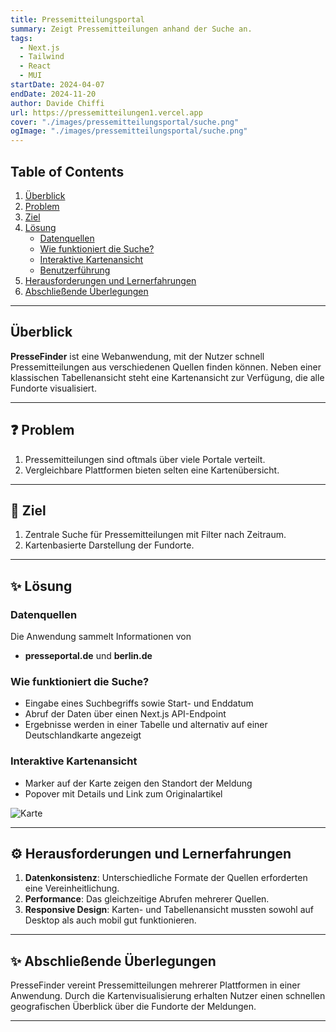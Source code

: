 ```yaml
---
title: Pressemitteilungsportal
summary: Zeigt Pressemitteilungen anhand der Suche an.
tags:
  - Next.js
  - Tailwind
  - React
  - MUI
startDate: 2024-04-07
endDate: 2024-11-20
author: Davide Chiffi
url: https://pressemitteilungen1.vercel.app
cover: "./images/pressemitteilungsportal/suche.png"
ogImage: "./images/pressemitteilungsportal/suche.png"
---
```


## Table of Contents

1. [Überblick](#overview)
2. [Problem](#problem)
3. [Ziel](#goal)
4. [Lösung](#solution)
   - [Datenquellen](#datenquellen)
   - [Wie funktioniert die Suche?](#wie-funktioniert-die-suche)
   - [Interaktive Kartenansicht](#interaktive-kartenansicht)
   - [Benutzerführung](#benutzerfuehrung)
5. [Herausforderungen und Lernerfahrungen](#challenges-and-learnings)
6. [Abschließende Überlegungen](#final-thoughts)

---

## Überblick

**PresseFinder** ist eine Webanwendung, mit der Nutzer schnell Pressemitteilungen aus verschiedenen Quellen finden können. Neben einer klassischen Tabellenansicht steht eine Kartenansicht zur Verfügung, die alle Fundorte visualisiert.

---

## ❓ Problem

1. Pressemitteilungen sind oftmals über viele Portale verteilt.
2. Vergleichbare Plattformen bieten selten eine Kartenübersicht.

---

## 🎯 Ziel

1. Zentrale Suche für Pressemitteilungen mit Filter nach Zeitraum.
2. Kartenbasierte Darstellung der Fundorte.

---

## ✨ Lösung

### Datenquellen

Die Anwendung sammelt Informationen von

- **presseportal.de** und **berlin.de**

### Wie funktioniert die Suche?

- Eingabe eines Suchbegriffs sowie Start- und Enddatum
- Abruf der Daten über einen Next.js API-Endpoint
- Ergebnisse werden in einer Tabelle und alternativ auf einer Deutschlandkarte angezeigt

### Interaktive Kartenansicht

- Marker auf der Karte zeigen den Standort der Meldung
- Popover mit Details und Link zum Originalartikel

![Karte](./images/pressemitteilungsportal/karte.png)

---

## ⚙️ Herausforderungen und Lernerfahrungen

1. **Datenkonsistenz**: Unterschiedliche Formate der Quellen erforderten eine Vereinheitlichung.
2. **Performance**: Das gleichzeitige Abrufen mehrerer Quellen.
3. **Responsive Design**: Karten- und Tabellenansicht mussten sowohl auf Desktop als auch mobil gut funktionieren.

---

## ✨ Abschließende Überlegungen

PresseFinder vereint Pressemitteilungen mehrerer Plattformen in einer Anwendung. Durch die Kartenvisualisierung erhalten Nutzer einen schnellen geografischen Überblick über die Fundorte der Meldungen.

---

